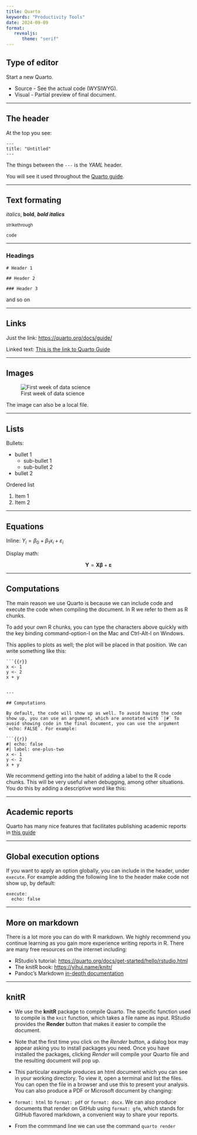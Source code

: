 ```yaml
---
title: Quarto
keywords: "Productivity Tools"
date: 2024-09-09
format:
   revealjs:
      theme: "serif"
---
```



## Type of editor

Start a new Quarto.

* Source - See the actual code (WYSIWYG).
* Visual - Partial preview of final document.

--- 

## The header

At the top you see:

```         
---
title: "Untitled"
---
```

The things between the `---` is the *YAML* header.

You will see it used throughout the [Quarto guide](https://quarto.org/docs/guide/).

--- 

## Text formating

*italics*, **bold**, ***bold italics***

~strikethrough~

`code`

--- 

### Headings

`# Header 1`

`## Header 2`

`### Header 3`

and so on

--- 

## Links

Just the link: <https://quarto.org/docs/guide/>

Linked text: [This is the link to Quarto Guide](https://quarto.org/docs/guide/)

--- 

## Images

![First week of data science](https://datasciencedojo.com/wp-content/uploads/11-1.jpg)

The image can also be a local file.

--- 

## Lists

Bullets:

-   bullet 1
    -   sub-bullet 1
    -   sub-bullet 2
-   bullet 2

Ordered list

1.  Item 1
2.  Item 2


--- 

## Equations

Inline: $Y_i = \beta_0 + \beta_1 x_i + \varepsilon_i$

Display math:

$$
\mathbf{Y} = \mathbf{X\beta} + \mathbf{\varepsilon}
$$

----

## Computations

The main reason we use Quarto is because we can include code and execute the code when compiling the document. In R we refer to them as R chunks.

To add your own R chunks, you can type the characters above quickly with the key binding command-option-I on the Mac and Ctrl-Alt-I on Windows.

This applies to plots as well; the plot will be placed in that position. We can write something like this:

```
```{{r}}
x <- 1
y <- 2
x + y
```
```

---

## Computations

By default, the code will show up as well. To avoid having the code show up, you can use an argument, which are annotated with `|#` To avoid showing code in the final document, you can use the argument `echo: FALSE`. For example:

```{{r}}
#| echo: false
#| label: one-plus-two
x <- 1
y <- 2
x + y
```

We recommend getting into the habit of adding a label to the R code chunks. This will be very useful when debugging, among other situations. You do this by adding a descriptive word like this:

--- 


## Academic reports

Quarto has many nice features that facilitates publishing academic reports in [this guide](https://quarto.org/docs/authoring/front-matter.html)


---

## Global execution options

If you want to apply an option globally, you can include in the header, under `execute`. For example adding the following line to the header make code not show up, by default:

```         
execute:
  echo: false
```

---

## More on markdown

There is a lot more you can do with R markdown. We highly recommend you continue learning as you gain more experience writing reports in R. There are many free resources on the internet including:

- RStudio's tutorial: <https://quarto.org/docs/get-started/hello/rstudio.html>
- The knitR book: <https://yihui.name/knitr/>
- Pandoc's Markdown [in-depth documentation](https://pandoc.org/MANUAL.html#pandocs-markdown)

---

## knitR {#sec-knitr}

* We use the **knitR** package to compile Quarto. The specific function used to compile is the `knit` function, which takes a file name as input. RStudio provides the **Render** button that makes it easier to compile the document.

* Note that the first time you click on the *Render* button, a dialog box may appear asking you to install packages you need. Once you have installed the packages, clicking *Render* will compile your Quarto file and the resulting document will pop up.

* This particular example produces an html document which you can see in your working directory. To view it, open a terminal and list the files. You can open the file in a browser and use this to present your analysis. You can also produce a PDF or Microsoft document by changing:

* `format: html` to `format: pdf` or `format: docx`. We can also produce documents that render on GitHub using `format: gfm`, which stands for GitHub flavored markdown, a convenient way to share your reports.

* From the commmand line we can use the command `quarto render`

